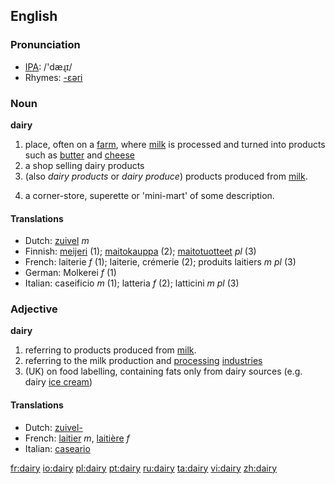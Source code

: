 ==English==
===Pronunciation===
*[[w:IPA|IPA]]: /'dæɻɪ/
*Rhymes: [[Rhymes:English:-ɛəri|-ɛəri]]

===Noun===
'''dairy'''
# place, often on a [[farm]], where [[milk]] is processed and turned into products such as [[butter]] and [[cheese]]
# a shop selling dairy products
# (also ''dairy products'' or ''dairy produce'') products produced from [[milk]].
# {{NZ}} a corner-store, superette or 'mini-mart' of some description.

====Translations====
{{top}}<!--languages from A to I go here-->
*Dutch: [[zuivel]] ''m''
*Finnish: [[meijeri]] (1); [[maitokauppa]] (2); [[maitotuotteet]] ''pl'' (3)
*French: laiterie ''f'' (1); laiterie, crémerie (2); produits laitiers ''m pl'' (3)
*German: Molkerei ''f'' (1)
*Italian: caseificio ''m'' (1); latteria ''f'' (2); latticini ''m pl'' (3)
{{mid}}<!--languages from J to Z go here-->
{{bottom}}

===Adjective===
'''dairy'''
#referring to products produced from [[milk]].
#referring to the milk production and [[processing]] [[industries]]
#(UK) on food labelling, containing fats only from dairy sources (e.g. dairy [[ice cream]])

====Translations====
{{top}}<!--languages from A to I go here-->
*Dutch: [[zuivel-]]
*French: [[laitier]] ''m'', [[laitière]] ''f''
*Italian: [[caseario]]
{{mid}}<!--languages from J to Z go here-->
{{bottom}}

[[fr:dairy]]
[[io:dairy]]
[[pl:dairy]]
[[pt:dairy]]
[[ru:dairy]]
[[ta:dairy]]
[[vi:dairy]]
[[zh:dairy]]